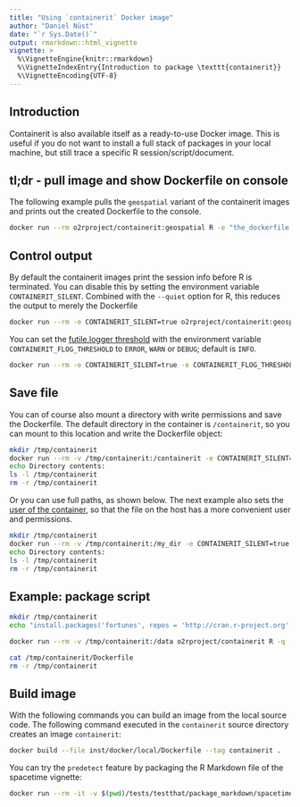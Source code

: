```yaml
---
title: "Using `containerit` Docker image"
author: "Daniel Nüst"
date: "`r Sys.Date()`"
output: rmarkdown::html_vignette
vignette: >
  %\VignetteEngine{knitr::rmarkdown}
  %\VignetteIndexEntry{Introduction to package \texttt{containerit}}
  %\VignetteEncoding{UTF-8}
---
```


<!-- Copyright 2018 Opening Reproducible Research (https://o2r.info) -->

## Introduction

Containerit is also available itself as a ready-to-use Docker image.
This is useful if you do not want to install a full stack of packages in your local machine, but still trace a specific R session/script/document.

## tl;dr - pull image and show Dockerfile on console

The following example pulls the `geospatial` variant of the containerit images and prints out the created Dockerfile to the console.

```bash
docker run --rm o2rproject/containerit:geospatial R -e "the_dockerfile <- dockerfile(); print(the_dockerfile);"
```

## Control output

By default the containerit images print the session info before R is terminated.
You can disable this by setting the environment variable `CONTAINERIT_SILENT`.
Combined with the `--quiet` option for R, this reduces the output to merely the Dockerfile

```bash
docker run --rm -e CONTAINERIT_SILENT=true o2rproject/containerit:geospatial R -q -e "the_dockerfile <- dockerfile(); print(the_dockerfile);"
```

You can set the [futile.logger threshold](https://github.com/zatonovo/futile.logger#thresholds) with the environment variable `CONTAINERIT_FLOG_THRESHOLD` to `ERROR`, `WARN` or `DEBUG`; default is `INFO`.

```bash
docker run --rm -e CONTAINERIT_SILENT=true -e CONTAINERIT_FLOG_THRESHOLD=WARN o2rproject/containerit:geospatial R -q -e "the_dockerfile <- dockerfile(); print(the_dockerfile);"
```

## Save file

You can of course also mount a directory with write permissions and save the Dockerfile.
The default directory in the container is `/containerit`, so you can mount to this location and write the Dockerfile object:

```bash
mkdir /tmp/containerit
docker run --rm -v /tmp/containerit:/containerit -e CONTAINERIT_SILENT=true -e CONTAINERIT_FLOG_THRESHOLD=WARN o2rproject/containerit:geospatial R -q -e "the_dockerfile <- dockerfile(); write(the_dockerfile);"
echo Directory contents:
ls -l /tmp/containerit
rm -r /tmp/containerit
```

Or you can use full paths, as shown below.
The next example also sets the [user of the container](https://github.com/rocker-org/rocker/wiki/managing-users-in-docker), so that the file on the host has a more convenient user and permissions.

```bash
mkdir /tmp/containerit
docker run --rm -v /tmp/containerit:/my_dir -e CONTAINERIT_SILENT=true -e CONTAINERIT_FLOG_THRESHOLD=WARN --user=1000 o2rproject/containerit:geospatial R -q -e "the_dockerfile <- dockerfile(); write(the_dockerfile,file = '/my_dir/Dockerfile');"
echo Directory contents:
ls -l /tmp/containerit
rm -r /tmp/containerit
```

## Example: package script

```bash
mkdir /tmp/containerit
echo "install.packages('fortunes', repos = 'http://cran.r-project.org'); fortunes::fortune();" >> /tmp/containerit/script.R

docker run --rm -v /tmp/containerit:/data o2rproject/containerit R -q -e "setwd('/data'); scriptFile <- 'script.R'; write(dockerfile(from = scriptFile, cmd = CMD_Rscript(basename(scriptFile))));"

cat /tmp/containerit/Dockerfile
rm -r /tmp/containerit
```

## Build image

With the following commands you can build an image from the local source code.
The following command executed in the `containerit` source directory creates an image `containerit`:

```bash
docker build --file inst/docker/local/Dockerfile --tag containerit .
```

You can try the `predetect` feature by packaging the R Markdown file of the spacetime vignette:

```bash
docker run --rm -it -v $(pwd)/tests/testthat/package_markdown/spacetime:/erc -e CONTAINERIT_FLOG_THRESHOLD=DEBUG containerit R -e "setwd('/erc'); print(dockerfile(from = '/erc'))"
```
